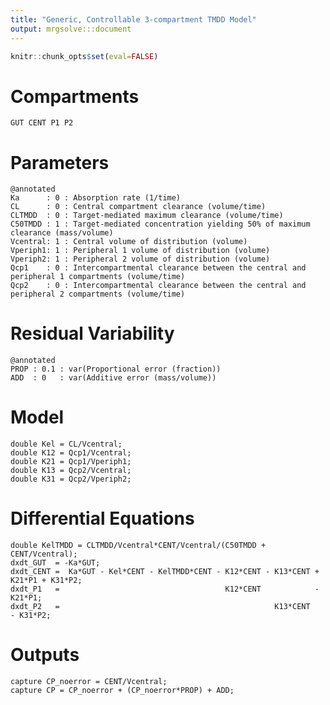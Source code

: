 ```yaml
---
title: "Generic, Controllable 3-compartment TMDD Model"
output: mrgsolve:::document
---
```


```R
knitr::chunk_opts$set(eval=FALSE)
```

# Compartments
```cmt
GUT CENT P1 P2
```

# Parameters
```param
@annotated
Ka      : 0 : Absorption rate (1/time)
CL      : 0 : Central compartment clearance (volume/time)
CLTMDD  : 0 : Target-mediated maximum clearance (volume/time)
C50TMDD : 1 : Target-mediated concentration yielding 50% of maximum clearance (mass/volume)
Vcentral: 1 : Central volume of distribution (volume)
Vperiph1: 1 : Peripheral 1 volume of distribution (volume)
Vperiph2: 1 : Peripheral 2 volume of distribution (volume)
Qcp1    : 0 : Intercompartmental clearance between the central and peripheral 1 compartments (volume/time)
Qcp2    : 0 : Intercompartmental clearance between the central and peripheral 2 compartments (volume/time)
```

# Residual Variability
```sigma
@annotated
PROP : 0.1 : var(Proportional error (fraction))
ADD  : 0   : var(Additive error (mass/volume))
```

# Model
```main
double Kel = CL/Vcentral;
double K12 = Qcp1/Vcentral;
double K21 = Qcp1/Vperiph1;
double K13 = Qcp2/Vcentral;
double K31 = Qcp2/Vperiph2;
```

# Differential Equations
```ode
double KelTMDD = CLTMDD/Vcentral*CENT/Vcentral/(C50TMDD + CENT/Vcentral);
dxdt_GUT  = -Ka*GUT;
dxdt_CENT =  Ka*GUT - Kel*CENT - KelTMDD*CENT - K12*CENT - K13*CENT + K21*P1 + K31*P2;
dxdt_P1   =                                     K12*CENT            - K21*P1;
dxdt_P2   =                                                K13*CENT          - K31*P2;
```

# Outputs
```table
capture CP_noerror = CENT/Vcentral;
capture CP = CP_noerror + (CP_noerror*PROP) + ADD;
```
